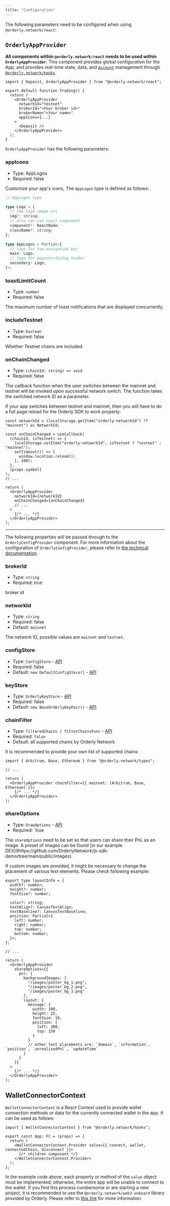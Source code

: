 ```yaml
---
title: "Configuration"
---
```


The following parameters need to be configured when using `@orderly.network/react`:

## `OrderlyAppProvider`

**All components within `@orderly.network/react` needs to be used within `OrderlyAppProvider`**. This component provides global configuration for the App, and provides real-time state, data, and [`Account`](/sdks/tech-doc/classes/orderly_network_core.Account) management through [`@orderly.network/hooks`](/sdks/hooks/overview).

```tsx
import { Deposit, OrderlyAppProvider } from "@orderly.network/react";

export default function Trading() {
  return (
    <OrderlyAppProvider
      networkId="testnet"
      brokerId="<Your broker id>"
      brokerName="<Your name>"
      appIcons={...}
    >
      <Deposit />
    </OrderlyAppProvider>
  );
}
```

`OrderlyAppProvider` has the following parameters:

### appIcons

- Type: AppLogos
- Required: false

Customize your app's icons, The `AppLogos` type is defined as follows:

```typescript
// AppLogos type

type Logo = {
  // the logo image url
  img?: string;
  // also can use react component
  component?: ReactNode;
  className?: string;
};

type AppLogos = Partial<{
  // logo for top navigation bar
  main: Logo;
  // logo for popover/dialog header
  secondary: Logo;
}>;
```

### toastLimitCount

- Type: `number`
- Required: false

The maximum number of toast notifications that are displayed concurrently.

### includeTestnet

- Type: `boolean`
- Required: false

Whether Testnet chains are included.

### onChainChanged

- Type: `(chainId: string) => void`
- Required: false

The callback function when the user switches between the mainnet and testnet will be invoked upon successful network switch. The function takes the switched network ID as a parameter.

If your app switches between testnet and mainnet, then you will have to do a full page reload for the Orderly SDK to work properly:

```tsx
const networkId = (localStorage.getItem("orderly-networkId") ?? "mainnet") as NetworkId;

const onChainChanged = useCallback(
  (chainId, isTestnet) => {
    localStorage.setItem("orderly-networkId", isTestnet ? "testnet" : "mainnet");
    setTimeout(() => {
      window.location.reload();
    }, 100);
  },
  [props.symbol]
);
// ...

return (
  <OrderlyAppProvider
    networkId={networkId}
    onChainChanged={onChainChanged}
    // ...
  >
    {/* ... */}
  </OrderlyAppProvider>
);
```

<hr className="mt-5 border-base-500" />

The following properties will be passed through to the `OrderlyConfigProvider` component. For more information about the configuration of `OrderlyConfigProvider`, please refer to [the technical documentation](/sdks/tech-doc/interfaces/orderly_network_hooks.ConfigProviderProps).

### brokerId

- Type: `string`
- Required: true

broker id

### networkId

- Type: `string`
- Required: false
- Default: `mainnet`

The network ID, possible values are `mainnet` and `testnet`.

### configStore

- Type: `ConfigStore` - [API](/sdks/tech-doc/interfaces/orderly_network_core.ConfigStore)
- Required: false
- Default: `new DefaultConfigStore()` - [API](/sdks/tech-doc/classes/orderly_network_core.DefaultConfigStore)

### keyStore

- Type: `OrderlyKeyStore` - [API](/sdks/tech-doc/interfaces/orderly_network_core.OrderlyKeyStore)
- Required: false
- Default: `new BaseOrderlyKeyPair()` - [API](/sdks/tech-doc/classes/orderly_network_core.BaseKeyStore)

### chainFilter

- Type: `filteredChains | filterChainsFunc` - [API](/sdks/tech-doc/modules/orderly_network_hooks#chainfilter)
- Required: `false`
- Default: all supported chains by Orderly Network

It is recommended to provide your own list of supported chains:

```tsx
import { Arbitrum, Base, Ethereum } from "@orderly.network/types";

// ...

return (
  <OrderlyAppProvider chainFilter={{ mainnet: [Arbitrum, Base, Ethereum] }}>
    {/* ... */}
  </OrderlyAppProvider>
);
```

### shareOptions

- Type: `DrawOptions` - [API](/sdks/tech-doc/@orderly.network/hooks/type-aliases/DrawOptions)
- Required: `true

The `shareOptions` need to be set so that users can share their PnL as an image.
A preset of images can be found [in our example DEX]9https://github.com/OrderlyNetwork/js-sdk-demo/tree/main/public/images).

If custom images are provided, it might be necessary to change the placement of various text elements.
Please check following example:

```tsx
export type layoutInfo = {
  width?: number;
  height?: number;
  fontSize?: number;

  color?: string;
  textAlign?: CanvasTextAlign;
  textBaseline?: CanvasTextBaseline;
  position: Partial<{
    left: number;
    right: number;
    top: number;
    bottom: number;
  }>;
};

// ...

return (
  <OrderlyAppProvider
    shareOptions={{
      pnl: {
        backgroundImages: [
          "/images/poster_bg_1.png",
          "/images/poster_bg_2.png",
          "/images/poster_bg_3.png"
        ],
        layout: {
          message: {
            width: 100,
            height: 25,
            fontSize: 16,
            position: {
              left: 300,
              top: 150
            }
          }
          // other text placements are: `domain`, `information`, `position`, `unrealizedPnl`, `updateTime`
        }
      }
    }}
  >
    {/* ... */}
  </OrderlyAppProvider>
);
```

## WalletConnectorContext

`WalletConnectorContext` is a React Context used to provide wallet connection methods or data for the currently connected wallet in the app. It can be used as follows:

```tsx
import { WalletConnectorContext } from "@orderly.network/hooks";

export const App: FC = (props) => {
  return (
    <WalletConnectorContext.Provider value={{ connect, wallet, connectedChain, disconnect }}>
      {/* children component */}
    </WalletConnectorContext.Provider>
  );
};
```

In the example code above, each property or method of the `value` object must be implemented; otherwise, the entire app will be unable to connect to the wallet. If you find this process cumbersome or are starting a new project, it is recommended to use the `@orderly.network/web3-onboard` library provided by Orderly. Please refer to [this link](/sdks/react/wallet) for more information.
